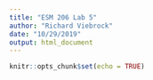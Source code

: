 ```yaml
---
title: "ESM 206 Lab 5"
author: "Richard Viebrock"
date: "10/29/2019"
output: html_document
---
```


```r
knitr::opts_chunk$set(echo = TRUE)
```


